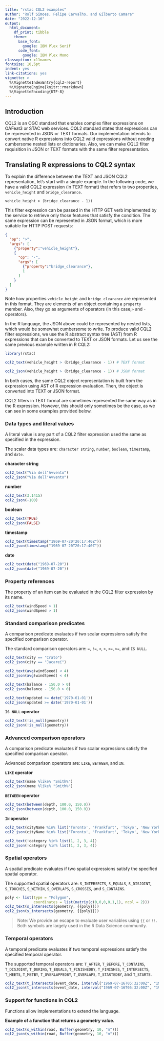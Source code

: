```yaml
---
title: "rstac CQL2 examples"
author: "Rolf Simoes, Felipe Carvalho, and Gilberto Camara"
date: "2022-12-16"
output: 
  html_document:
    df_print: tibble
    theme:
      base_font:
        google: IBM Plex Serif
      code_font:
        google: IBM Plex Mono
classoption: x11names
fontsize: 10,5pt
indent: yes
link-citations: yes
vignette: >
  %\VignetteIndexEntry{cql2-report}
  %\VignetteEngine{knitr::rmarkdown}
  %\VignetteEncoding{UTF-8}
---
```


## Introduction{-}

CQL2 is an OGC standard that enables complex filter expressions on OAFeat3 or STAC web services. CQL2 standard states that expressions can be represented in JSON or TEXT formats. Our implementation intends to convert native R expressions into CQL2 valid expressions without needing cumbersome nested lists or dictionaries. Also, we can make CQL2 filter requisition in JSON or TEXT formats with the same filter representation.

## Translating R expressions to CQL2 syntax{-}

To explain the difference between the TEXT and JSON CQL2 representation, let's start with a simple example. In the following code, we have a valid CQL2 expression (in TEXT format) that refers to two properties, `vehicle_height` and `bridge_clearance`.

```verbatim
vehicle_height > (bridge_clearance - 1))
```

This filter expression can be passed in the HTTP GET verb implemented by the service to retrieve only those features that satisfy the condition. The same expression can be represented in JSON format, which is more suitable for HTTP POST requests:

```json
{
  "op": ">",
  "args": [
    {"property":"vehicle_height"},
    {
      "op": "-",
      "args": [
        {"property":"bridge_clearance"},
        1
      ]
    }
  ]
}
```

Note how properties `vehicle_height` and `bridge_clearance` are represented in this format. They are elements of an object containing a `property` member. Also, they go as arguments of operators (in this case,`>` and `-` operators). 

In the R language, the JSON above could be represented by nested lists, which would be somewhat cumbersome to write. To produce valid CQL2 filter expressions, we use the R abstract syntax tree (AST) from R expressions that can be converted to TEXT or JSON formats. Let us see the same previous example written in R CQL2: 

```r
library(rstac)
```

```r
cql2_text(vehicle_height > (bridge_clearance - 1)) # TEXT format
```

```r
cql2_json(vehicle_height > (bridge_clearance - 1)) # JSON format
```

In both cases, the same CQL2 object representation is built from the expression using AST of R expression evaluation. Then, the object is converted into TEXT or JSON format.

CQL2 filters in TEXT format are sometimes represented the same way as in the R expression. However, this should only sometimes be the case, as we can see in some examples provided below.

### Data types and literal values{-}

A literal value is any part of a CQL2 filter expression used the same as specified in the expression.

The scalar data types are: `character string`, `number`, `boolean`, `timestamp`, and `date`. 

**character string**
```r
cql2_text("Via dell'Avvento")
cql2_json("Via dell'Avvento")
```


**number**
```r
cql2_text(3.1415)
cql2_json(-100)
```

**boolean**
```r
cql2_text(TRUE)
cql2_json(FALSE)
```

**timestamp**
```r
cql2_text(timestamp("1969-07-20T20:17:40Z"))
cql2_json(timestamp("1969-07-20T20:17:40Z"))
```

**date**
```R
cql2_text(date("1969-07-20"))
cql2_json(date("1969-07-20"))
```

### Property references{-}

The property of an item can be evaluated in the CQL2 filter expression by its name.

```R
cql2_text(windSpeed > 1)
cql2_json(windSpeed > 1)
```

### Standard comparison predicates{-}

A comparison predicate evaluates if two scalar expressions satisfy the specified comparison operator.

The standard comparison operators are: `=`, `!=`, `<`, `>`, `<=`, `>=`, and `IS NULL`.

```R
cql2_text(city == "Crato")
cql2_json(city == "Jacareí")
```

```R
cql2_text(avg(windSpeed) < 4)
cql2_json(avg(windSpeed) < 4)
```

```R
cql2_text(balance - 150.0 > 0)
cql2_json(balance - 150.0 > 0)
```

```R
cql2_text(updated >= date('1970-01-01'))
cql2_json(updated >= date('1970-01-01'))
```

**`IS NULL` operator**

```R
cql2_text(!is_null(geometry))
cql2_json(!is_null(geometry))
```

### Advanced comparison operators{-}

A comparison predicate evaluates if two scalar expressions satisfy the specified comparison operator.

Advanced comparison operators are: `LIKE`, `BETWEEN`, and `IN`.

**`LIKE` operator**

```R
cql2_text(name %like% "Smith%")
cql2_json(name %like% "Smith%")
```

**`BETWEEN` operator**

```R
cql2_text(between(depth, 100.0, 150.0))
cql2_json(between(depth, 100.0, 150.0))
```

**`IN` operator**

```R
cql2_text(cityName %in% list('Toronto', 'Frankfurt', 'Tokyo', 'New York'))
cql2_json(cityName %in% list('Toronto', 'Frankfurt', 'Tokyo', 'New York'))
```
```R
cql2_text(!category %in% list(1, 2, 3, 4))
cql2_json(!category %in% list(1, 2, 3, 4))
```

### Spatial operators{-}

A spatial predicate evaluates if two spatial expressions satisfy the specified spatial operator.

The supported spatial operators are: `S_INTERSECTS`, `S_EQUALS`, `S_DISJOINT`, `S_TOUCHES`, `S_WITHIN`, `S_OVERLAPS`, `S_CROSSES`, and `S_CONTAINS`. 


```R
poly <- list(type = "Polygon",
             coordinates = list(matrix(c(0,0,0,0,1,1), ncol = 2)))
cql2_text(s_intersects(geometry, {{poly}}))
cql2_json(s_intersects(geometry, {{poly}}))
```

> Note: We provide an escape to evaluate user variables using `{{` or `!!`. Both symbols are largely used in the R Data Science community.

### Temporal operators{-}

A temporal predicate evaluates if two temporal expressions satisfy the specified temporal operator.

The supported temporal operators are: `T_AFTER`, `T_BEFORE`, `T_CONTAINS`, `T_DISJOINT`, `T_DURING`, `T_EQUALS`, `T_FINISHEDBY`, `T_FINISHES`, `T_INTERSECTS`, `T_MEETS`, `T_METBY`, `T_OVERLAPPEDBY`, `T_OVERLAPS`, `T_STARTEDBY`, and `T_STARTS`.

```R
cql2_text(t_intersects(event_date, interval("1969-07-16T05:32:00Z", "1969-07-24T16:50:35Z")))
cql2_json(t_intersects(event_date, interval("1969-07-16T05:32:00Z", "1969-07-24T16:50:35Z")))
```

### Support for functions in CQL2{-}

Functions allow implementations to extend the language.

**Example of a function that returns a geometry value.**

```R
cql2_text(s_within(road, Buffer(geometry, 10, "m")))
cql2_json(s_within(road, Buffer(geometry, 10, "m")))
```
